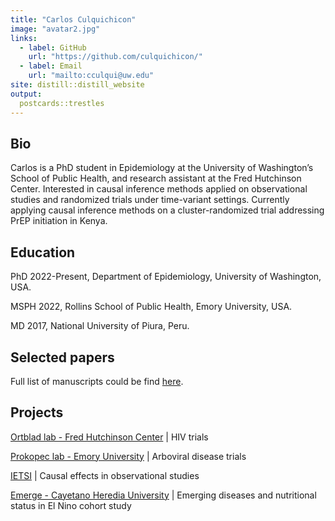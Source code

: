 ```yaml
---
title: "Carlos Culquichicon"
image: "avatar2.jpg"
links:
  - label: GitHub
    url: "https://github.com/culquichicon/"
  - label: Email
    url: "mailto:cculqui@uw.edu"
site: distill::distill_website
output:
  postcards::trestles
---
```


## Bio

Carlos is a PhD student in Epidemiology at the University of Washington's School of Public Health, and research assistant at the Fred Hutchinson Center. Interested in causal inference methods applied on observational studies and randomized trials under time-variant settings. Currently applying causal inference methods on a cluster-randomized trial addressing PrEP initiation in Kenya.

## Education
PhD 2022-Present, Department of Epidemiology, University of Washington, USA.

MSPH 2022, Rollins School of Public Health, Emory University, USA.

MD 2017, National University of Piura, Peru.
	
## Selected papers
Full list of manuscripts could be find [here](https://www.ncbi.nlm.nih.gov/myncbi/1legs68s4hzAy/bibliography/public/).


## Projects
[Ortblad lab - Fred Hutchinson Center](https://research.fredhutch.org/ortblad/en/members.html) | HIV trials

[Prokopec lab - Emory University](https://www.prokopeclab.org/people2) | Arboviral disease trials

[IETSI](http://www.essalud.gob.pe/ietsi/desarrll_invest.html) | Causal effects in observational studies

[Emerge - Cayetano Heredia University](https://investigacion.cayetano.edu.pe/catalogo/saludintegral/emerge) | Emerging diseases and nutritional status in El Nino cohort study
